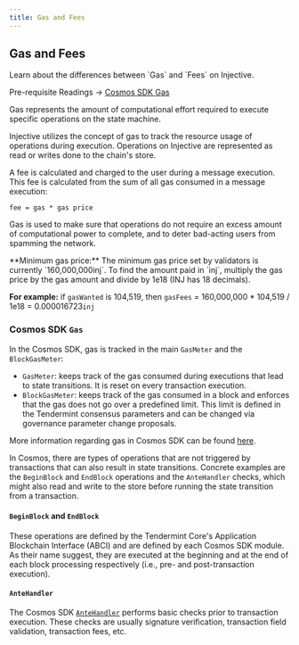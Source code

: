 ```yaml
---
title: Gas and Fees
---
```


## Gas and Fees

<Callout icon="info" color="#07C1FF" iconType="regular">
Learn about the differences between `Gas` and `Fees` on Injective.

Pre-requisite Readings → [Cosmos SDK Gas](https://docs.cosmos.network/main/build/modules/auth#gas--fees)
</Callout>

Gas represents the amount of computational effort required to execute specific operations on the state machine.

Injective utilizes the concept of gas to track the resource usage of operations during execution. Operations on Injective are represented as read or writes done to the chain's store.

A fee is calculated and charged to the user during a message execution. This fee is calculated from the sum of all gas consumed in a message execution:

```
fee = gas * gas price
```

Gas is used to make sure that operations do not require an excess amount of computational power to complete, and to deter bad-acting users from spamming the network.

<Callout icon="info" color="#07C1FF" iconType="regular">
**Minimum gas price:** The minimum gas price set by validators is currently `160,000,000inj`. To find the amount paid in `inj`, multiply the gas price by the gas amount and divide by 1e18 (INJ has 18 decimals).

**For example:** if `gasWanted` is 104,519, then `gasFees` = 160,000,000 \* 104,519 / 1e18 = 0.000016723`inj`
</Callout>

### Cosmos SDK `Gas`

In the Cosmos SDK, gas is tracked in the main `GasMeter` and the `BlockGasMeter`:

* `GasMeter`: keeps track of the gas consumed during executions that lead to state transitions. It is reset on every transaction execution.
* `BlockGasMeter`: keeps track of the gas consumed in a block and enforces that the gas does not go over a predefined limit. This limit is defined in the Tendermint consensus parameters and can be changed via governance parameter change proposals.

More information regarding gas in Cosmos SDK can be found [here](https://docs.cosmos.network/main/learn/beginner/gas-fees).

In Cosmos, there are types of operations that are not triggered by transactions that can also result in state transitions. Concrete examples are the `BeginBlock` and `EndBlock` operations and the `AnteHandler` checks, which might also read and write to the store before running the state transition from a transaction.

#### `BeginBlock` and `EndBlock`

These operations are defined by the Tendermint Core's Application Blockchain Interface (ABCI) and are defined by each Cosmos SDK module. As their name suggest, they are executed at the beginning and at the end of each block processing respectively (i.e., pre- and post-transaction execution).

#### `AnteHandler`

The Cosmos SDK [`AnteHandler`](https://docs.cosmos.network/v0.45/modules/auth/03_antehandlers.html) performs basic checks prior to transaction execution. These checks are usually signature verification, transaction field validation, transaction fees, etc.
